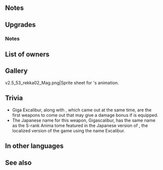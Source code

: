 {{Weapon Infobox
|tagid=SID_ギガスカリバー
|weaponType=Green Tome
|might=14
|range=2
|effect=Grants Spd+3. If unit's Spd > foe's Spd, deals damage = 70% of difference between stats. (Maximum bonus of +7 damage. Combos with Phantom Spd.)
|cost=400
|exclusive=Yes
|userVersion1=Closed
|userVersion2=Open
|userVersion3=Gleam Closed
|userVersion4=Gleam Open
|statModifiers=0,14,3,0,0
|required=Rexcalibur
|refinePaths=default
|refineSP=400
|refineMedals=500
|refineDews=200
|upgradedEffect=Grants Spd+3. Deals damage = 20% of unit's Spd.
|effectSkill1=Grants Atk/Spd+4 to allies within 2 spaces during combat. If unit is within 2 spaces of an ally, grants Atk/Spd+4 to unit during combat.
|tagidExtraSkill1=紋
|iconSkill1=Giga Excalibur W.png
|SE=se_effect_excalibur_add.flac
|properties=random_owner
}}
==Notes==
{{BonusStatDamage|stat=Spd}}
==Upgrades==
{{Weapon Upgrade List}}
===Notes===
{{DamageBoost}}
{{Temporary buffs}}
{{AlliesCombatEffect}}
==List of owners==
{{Skill Hero List}}
==Gallery==
<gallery>
v2.5_53_rekka02_Mag.png|Sprite sheet for {{PAGENAME}}'s animation.
</gallery>
==Trivia==
* Giga Excalibur, along with {{Wt|Vassal's Blade}}, which came out at the same time, are the first weapons to come out that may give a damage bonus if {{St|Phantom Spd}} is equipped.
* The Japanese name for this weapon, Gigascalibur, has the same name as the S-rank Anima tome featured in the Japanese version of {{FE|7}}, the localized version of the game using the name Excalibur.
==In other languages==
{{OtherLanguages
|japanese=ギガスカリバー
|german=Giga-Excalibur
|spanishEU=Gigaexcalibur
|spanishLA=Gigaexcalibur
|french=Giga Excalibur
|italian=Excalibur mega
|chineseTW=紀加斯卡利伯
|portuguese=Excalibur titã
}}
==See also==
{{See also skills|cond=Description LIKE '%If unit_s%> foe_s%, deals damage =%of difference between stats%' OR Description LIKE '%deals damage =%of unit_s Spd%' OR (Description LIKE '%grants Atk/Spd+%to allies within%spaces%if unit is within%spaces of an ally%grants Atk/Spd+%during combat%' OR Description LIKE '%if unit is within%spaces of an ally%grants Atk/Spd+%to unit and allies%during combat%') AND Exclusive='1'}}
{{Weapons Navbox}}